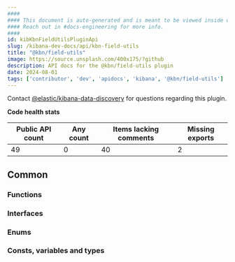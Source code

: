 ```yaml
---
####
#### This document is auto-generated and is meant to be viewed inside our experimental, new docs system.
#### Reach out in #docs-engineering for more info.
####
id: kibKbnFieldUtilsPluginApi
slug: /kibana-dev-docs/api/kbn-field-utils
title: "@kbn/field-utils"
image: https://source.unsplash.com/400x175/?github
description: API docs for the @kbn/field-utils plugin
date: 2024-08-01
tags: ['contributor', 'dev', 'apidocs', 'kibana', '@kbn/field-utils']
---
```




Contact [@elastic/kibana-data-discovery](https://github.com/orgs/elastic/teams/kibana-data-discovery) for questions regarding this plugin.

**Code health stats**

| Public API count  | Any count | Items lacking comments | Missing exports |
|-------------------|-----------|------------------------|-----------------|
| 49 | 0 | 40 | 2 |

## Common

### Functions
<DocDefinitionList data={kbnFieldUtilsObj.common.functions}/>

### Interfaces
<DocDefinitionList data={kbnFieldUtilsObj.common.interfaces}/>

### Enums
<DocDefinitionList data={kbnFieldUtilsObj.common.enums}/>

### Consts, variables and types
<DocDefinitionList data={kbnFieldUtilsObj.common.misc}/>


